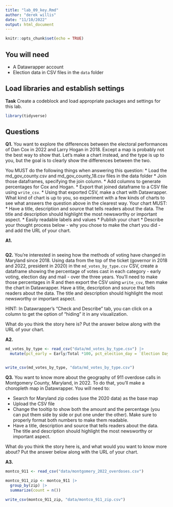 ```yaml
---
title: "lab_09_key.Rmd"
author: "derek willis"
date: "11/10/2022"
output: html_document
---
```


```r
knitr::opts_chunk$set(echo = TRUE)
```

## You will need

* A Datawrapper account
* Election data in CSV files in the `data` folder

## Load libraries and establish settings

**Task** Create a codeblock and load appropriate packages and settings for this lab.

```r
library(tidyverse)
```

## Questions

**Q1.** You want to explore the differences between the electoral performances of Dan Cox in 2022 and Larry Hogan in 2018. Except a map is probably not the best way to show that. Let's make a chart instead, and the type is up to you, but the goal is to clearly show the differences between the two.

You MUST do the following things when answering this question:
* Load the md_gov_county.csv and md_gov_county_18.csv files in the data folder
* Join those dataframes, specifying the join column.
* Add columns to generate percentages for Cox and Hogan.
* Export that joined dataframe to a CSV file using `write_csv`.
* Using that exported CSV, make a chart with Datawrapper. What kind of chart is up to you, so experiment with a few kinds of charts to see what answers the question above in the clearest way. Your chart MUST:
  * Have a title, description and source that tells readers about the data. The title and description should highlight the most newsworthy or important aspect.
  * Easily readable labels and values
* Publish your chart
* Describe your thought process below - why you chose to make the chart you did - and add the URL of your chart.

**A1.** 

```r
```

**Q2.** You're interested in seeing how the methods of voting have changed in Maryland since 2018. Using data from the top of the ticket (governor in 2018 and 2022, president in 2020) in the `md_votes_by_type.csv` CSV, create a dataframe showing the percentage of votes cast in each category - early voting, election day and mail - over the three years. You'll need to make those percentages in R and then export the CSV using `write_csv`, then make the chart in Datawrapper. Have a title, description and source that tells readers about the data. The title and description should highlight the most newsworthy or important aspect.

HINT: In Datawrapper's "Check and Describe" tab, you can click on a column to get the option of "hiding" it in any visualization.

What do you think the story here is? Put the answer below along with the URL of your chart.

**A2.** 

```r
md_votes_by_type <- read_csv("data/md_votes_by_type.csv") |> 
  mutate(pct_early = Early/Total *100, pct_election_day = `Election Day`/Total *100, pct_mail = Mail/Total *100)


write_csv(md_votes_by_type, "data/md_votes_by_type.csv")
```


**Q3.** You want to know more about the geography of 911 overdose calls in Montgomery County, Maryland, in 2022. To do that, you'll make a choropleth map in Datawrapper. You will need to:

* Search for Maryland zip codes (use the 2020 data) as the base map
* Upload the CSV file
* Change the tooltip to show both the amount and the percentage (you can put them side by side or put one under the other). Make sure to properly format both numbers to make them readable.
* Have a title, description and source that tells readers about the data. The title and description should highlight the most newsworthy or important aspect.

What do you think the story here is, and what would you want to know more about? Put the answer below along with the URL of your chart.

**A3.** 

```r
montco_911 <- read_csv("data/montgomery_2022_overdoses.csv")

montco_911_zip <- montco_911 |> 
  group_by(zip) |> 
  summarize(count = n())

write_csv(montco_911_zip, "data/montco_911_zip.csv")
```
